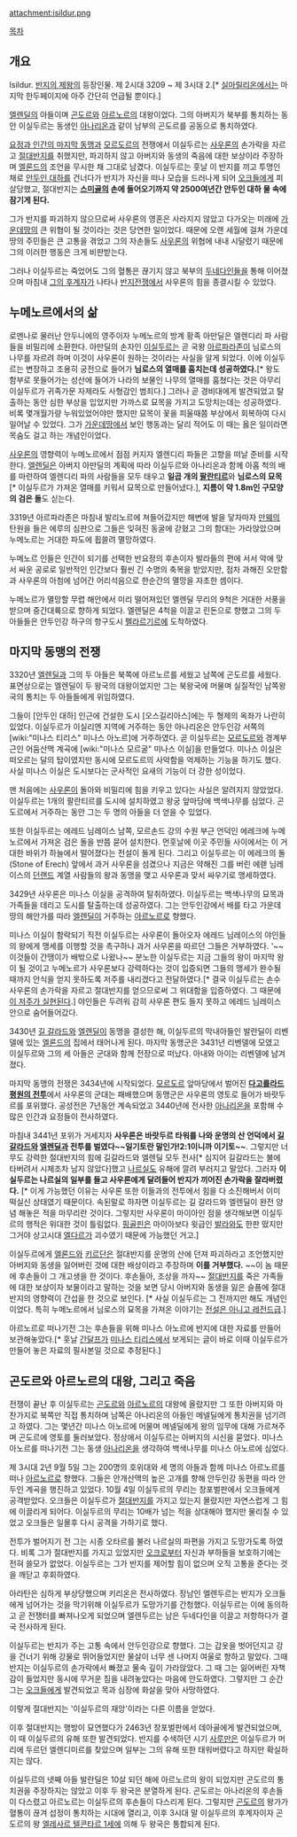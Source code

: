 attachment:isildur.png

[[목차]]

== 개요 ==
Isildur. [[반지의 제왕]]의 등장인물. 제 2시대 3209 ~ 제 3시대 2.[* [[실마릴리온]]에서는 마지막 한두페이지에 아주 간단히 언급될 뿐이다.]

[[엘렌딜]]의 아들이며 [[곤도르]]와 [[아르노르]]의 대왕이었다. 그의 아버지가 북부를 통치하는 동안 이실두르는 동생인 [[아나리온]]과 같이 남부의 곤도르를 공동으로 통치하였다.

[[요정과 인간의 마지막 동맹]]과 [[모르도르]]의 전쟁에서 이실두르는 [[사우론]]의 손가락을 자르고 [[절대반지]]를 취했지만, 파괴하지 않고 아버지와 동생의 죽음에 대한 보상이라 주장하며 [[엘론드]]의 조언을 무시한 채 그대로 남겼다. 이실두르는 훗날 이 반지를 끼고 투명인 채로 [[안두인 대하]]를 건너다가 반지가 자신을 떠나 모습을 드러나게 되어 [[오크]]들에게 피살당했고, 절대반지는 '''[[스미골]]의 손에 들어오기까지 약 2500여년간 안두인 대하 물 속에 잠기게 된다.'''

그가 반지를 파괴하지 않으므로써 사우론의 영혼은 사라지지 않았고 다가오는 미래에 [[가운데땅]]의 큰 위협이 될 것이라는 것은 당연한 일이었다. 때문에 오랜 세월에 걸쳐 가운데 땅의 주민들은 큰 고통을 겪었고 그의 자손들도 [[사우론]]의 위협에 내내 시달렸기 때문에 그의 이러한 행동은 크게 비판받는다.

그러나 이실두르는 죽었어도 그의 혈통은 끊기지 않고 북부의 [[두네다인]]들을 통해 이어졌으며 마침내 [[아라고른 2세|그의 후계자]]가 나타나 [[반지전쟁]]에서 사우론의 힘을 종결시킬 수 있었다.

== 누메노르에서의 삶 ==
로멘나로 물러난 안두니에의 영주이자 누메노르의 방계 황족 아만딜은 엘렌디리 파 사람들을 비밀리에 소환한다. 아만딜의 손자인 [[이실두르]]는 곧 국왕 [[아르파라존]]이 님로스의 나무를 자르려 하며 이것이 사우론이 원하는 것이라는 사실을 알게 되었다. 이에 이실두르는 변장하고 조용히 궁전으로 들어가 '''님로스의 열매를 훔치는데 성공하였다.'''[* 왕도 함부로 못들어가는 성산에 들어가 나라의 보물인 나무의 열매를 훔쳤다는 것은 아무리 이실두르가 귀족가문 자제라도 사형감인 범죄다.] 그러나 곧 경비대에게 발견되었고 탈출하는 동안 심한 부상을 입었지만 가까스로 묘목을 가지고 도망치는데는 성공하였다. 비록 몇개월가량 누워있었어야만 했지만 묘목이 꽃을 피울때쯤 부상에서 회복하여 다시 일어날 수 있었다. 그가 [[가운데땅]]에서 보인 행동과는 달리 적어도 이 때는 옳은 일이라면 목숨도 걸고 하는 개념인이었다.

[[사우론]]의 영향력이 누메노르에서 점점 커지자 엘렌디리 파들은 고향을 떠날 준비를 시작한다. [[엘렌딜]]은 아버지 아만딜의 계획에 따라 이실두르와 아나리온과 함께 아홉 척의 배를 마련하여 엘렌디리 파의 사람들을 모두 태우고 '''일곱 개의 [[팔란티르]]'''와 '''님로스의 묘목'''[* 이실두르가 가져온 열매를 키워서 묘목으로 만들어냈다.], '''지름이 약 1.8m인 구모양의 검은 돌'''도 싣는다.

3319년 아르파라존은 마침내 발리노르에 쳐들어갔지만 해변에 발을 닿자마자 [[만웨]]의 탄원을 들은 에루의 심판으로 그들은 잊혀진 동굴에 갇혔고 그의 함대는 가라앉았으며 누메노르는 거대한 파도에 휩쓸려 멸망하였다.

누메노르 인들은 인간이 되기를 선택한 반요정의 후손이자 발라들의 편에 서서 악에 맞서 싸운 공로로 일반적인 인간보다 훨씬 긴 수명의 축복을 받았지만, 점차 과해진 오만함과 사우론의 아첨에 넘어간 어리석음으로 한순간의 멸망을 자초한 셈이다.

누메노르가 멸망할 무렵 해안에서 미리 떨어져있던 엘렌딜 무리의 9척은 거대한 서풍을 받으며 중간대륙으로 향하게 되었다. 엘렌딜은 4척을 이끌고 린돈으로 향했고 그의 두 아들들은 안두인강 하구의 항구도시 [[펠라르기르]]에 도착하였다.

== 마지막 동맹의 전쟁 ==
3320년 [[엘렌딜]]과 그의 두 아들은 북쪽에 아르노르를 세웠고 남쪽에 곤도르를 세웠다. 표면상으로는 엘렌딜이 두 왕국의 대왕이었지만 그는 북왕국에 머물며 실질적인 남쪽왕국의 통치는 두 아들들에게 위임하였다.

그들이 [안두인 대하] 인근에 건설한 도시 [오스길리아스]에는 두 형제의 옥좌가 나란히 있었다. 이실두르가 이실리엔 지역에 거주하는 동안 아나리온은 안두인강 서쪽의 [wiki:"미나스 티리스" 미나스 아노르]에 거주하였다. 곧 이실두르는 [[모르도르]]와 경계부근인 어둠산맥 계곡에 [wiki:"미나스 모르굴" 미나스 이실]을 만들었다. 미나스 이실은 떠오르는 달의 탑이였지만 동시에 모르도르의 사악함을 억제하는 기능을 하기도 했다. 사실 미나스 이실은 도시보다는 군사적인 요새의 기능이 더 강한 성이었다.

맨 처음에는 [[사우론]]이 돌아와 비밀리에 힘을 키우고 있다는 사실은 알려지지 않았었다. 이실두르는 1개의 팔란티르를 도시에 설치하였고 왕궁 앞마당에 백색나무를 심었다. 곤도르에서 거주하는 동안 그는 두 명의 아들을 더 얻을 수 있었다.

또한 이실두르는 에레드 님레이스 남쪽, 모르손드 강의 수원 부근 언덕인 에레크에 누메노르에서 가져온 검은 돌을 반쯤 묻어 설치한다. 먼훗날에 이곳 주민들 사이에서는 이 거대한 바위가 하늘에서 떨어졌다는 전설이 돌게 된다. 그리고 이실두르는 이 에레크의 돌(Stone of Erech) 앞에서 과거 사우론을 섬겼으나 지금은 약해진 그를 버린 에렏 님레이스의 [[던랜드]] 계열 사람들의 왕과 동맹을 맺고 사우론과 맞서 싸우기로 맹세하였다.

3429년 사우론은 미나스 이실을 공격하여 탈취하였다. 이실두르는 백색나무의 묘목과 가족들을 데리고 도시를 탈출하는데 성공하였다. 그는 안두인강에서 배를 타고 가운데 땅의 해안가를 따라 [[엘렌딜]]이 거주하는 [[아르노르]]로 향했다.

미나스 이실이 함락되기 직전 이실두르는 사우론이 돌아오자 에레드 님레이스의 야인들의 왕에게 맹세를 이행할 것을 촉구하나 과거 사우론을 따르던 그들은 거부하였다. '~~이것들이 간땡이가 배밖으로 나왔나~~ 분노한 이실두르는 지금 그들의 왕이 마지막 왕이 될 것이고 누메노르가 사우론보다 강력하다는 것이 입증되면 그들의 맹세가 완수될 때까지 안식을 얻지 못하도록 저주를 내리겠다고 전달하였다.[* 결국 이실두르는 손수 사우론의 손가락을 자르고 절대반지를 얻으므로써 그 위대함을 입증하였다. 그 때문에 [[죽은 자들의 군대|이 저주가 실현된다]].] 야인들은 두려워 감히 사우론 편도 들지 못하고 에레드 님레이스 안으로 숨어들어갔다.

3430년 [[길 갈라드]]와 [[엘렌딜]]이 동맹을 결성한 해, 이실두르의 막내아들인 발란딜이 리벤델에 있는 [[엘론드]]의 집에서 태어나게 된다. 마지막 동맹군은 3431년 리벤델에 모였고 이실두르와 그의 세 아들은 군대와 함께 전장으로 떠났다. 아내와 아이는 리벤델에 남겨졌다.

마지막 동맹의 전쟁은 3434년에 시작되었다. [[모르도르]] 앞마당에서 벌어진 '''[[다고를라드 평원의 전투]]'''에서 사우론의 군대는 패배했으며 동맹군은 사우론의 영토로 들어가 바랏두르를 포위했다. 공성전은 7년동안 계속되었고 3440년에 전사한 [[아나리온]]을 포함해 수많은 인간과 요정들이 전사하였다.

마침내 3441년 포위가 거세지자 '''사우론은 바랏두르 타워를 나와 운명의 산 언덕에서 [[길 갈라드]]와 [[엘렌딜]]과 전투를 벌였다~~일기토란 말인가!2:1이니까 이기토~~'''. 그렇지만 너무도 강력한 절대반지의 힘에 길갈라드와 엘렌딜 모두 전사[* 심지어 길갈라드는 불에 타버려서 시체조차 남지 않았다]했고 [[나르실]]도 유해에 깔려 부러지고 말았다. 그러자 '''이실두르는 나르실의 일부를 들고 사우론에게 달려들어 반지가 끼어진 손가락을 잘라버렸다.''' [* 이게 가능했던 이유는 사우론 또한 이들과의 전투에서 힘을 다 소진해버서 이미 떡실신 상태였기 때문이다. 속된말로 하자면 이실두르는 길 갈라드와 엘렌딜이 완전 양념 해놓은 적을 마무리란 것이다. 그렇지만 사우론이 마이아인 점을 생각해보면 이실두르의 행적은 위대한 것이 틀림없다. [[핑골핀]]은 마이아보다 윗급인 [[발라]]와도 한판 떴지만 그거야 상고시대 [[엘다르]]가 괴수였기 때문에 가능했던 거고.]

이실두르에게 [[엘론드]]와 [[키르단]]은 절대반지를 운명의 산에 던져 파괴하라고 조언했지만 아버지와 동생을 잃어버린 것에 대한 배상이라고 주장하며 '''이를 거부했다.''' ~~이 놈 때문에 후손들이 그 개고생을 한 것이다. 후손들아, 조상을 까자~~ [[절대반지]]를 죽은 가족들에 대한 보상이자 보물이라고 말하는 것을 보면 당시 아버지와 동생을 잃은 슬픔에 절대반지의 영향력이 간섭을 한 것으로 보인다. [* 사실 이실두르는 그 전까지만 해도 개념인이었다. 특히 누메노르에서 님로스의 묘목을 가져온 이야기는 [[전설은 아니고 레전드급]].]

아르노르로 떠나기전 그는 후손들을 위해 미나스 아노르에 반지에 대한 자료를 만들어 보관해놓았다.[* 훗날 [[간달프]]가 [[미나스 티리스]]에서 보게되는 글이 바로 이때 이실두르가 만들어 놓은 자료의 필사본일 것으로 추정된다.]

== 곤도르와 아르노르의 대왕, 그리고 죽음 ==
전쟁이 끝난 후 이실두르는 [[곤도르]]와 [[아르노르]]의 대왕에 올랐지만 그 또한 아버지와 마찬가지로 북쪽만 직접 통치하며 남쪽은 아나리온의 아들인 메넬딜에게 통치권을 넘기려고 하였다. 그는 몇년간 미나스 아노르에 머물며 메넬딜에게 왕의 임무에 대해 가르쳐주며 곤도르에 영토를 둘러보았다. 정상에서 이실두르는 아버지의 시신을 묻었다. 미나스 아노르를 떠나기전 그는 동생 [[아나리온]]을 생각하여 백색나무를 미나스 아노르에 심었다.

제 3시대 2년 9월 5일 그는 200명의 호위대와 세 명의 아들과 함께 미나스 아르노르를 떠나 [[아르노르]]로 향했다. 그들은 안개산맥의 높은 고개를 향해 안두인강 동편을 따라 안두인 계곡을 행진하고 있었다. 10월 4일 이실두르의 무리는 창포벌판에서 오크들에게 공격받았다. 오크들은 이실두르가 [[절대반지]]를 가지고 있는지 몰랐지만 자연스럽게 그 힘에 이끌리게 되어다. 이실두르의 무리는 10배가 넘는 적을 상대해야 했지만 물리칠 수 있었고 오크들은 일몰후 다시 공격을 가하기로 했다.

전투가 벌어지기 전 그는 시종 오타르를 불러 나르실의 파편을 가지고 도망가도록 하였다. 비록 그가 절대반지를 가지고 있었지만 [[오크]]로부터 자신과 부하들을 보호하기에는 전혀 쓸모가 없었다. 이실두르는 그가 반지를 제어할 힘이 없으며 오직 고통을 준다는 것을 깨닫고 후회하였다.

아라탄은 심하게 부상당했으며 키리온은 전사하였다. 장남인 엘렌두르는 반지가 오크들에게 넘어가는 것을 막기위해 이실두르가 도망가기를 간청했다. 이실두르는 이에 동의하고 곧 전쟁터를 빠져나오게 되었으며 엘렌두르는 남은 두네다인을 이끌고 저항하다가 결국 전사하게 된다.

이실두르는 반지가 주는 고통 속에서 안두인강으로 향했다. 그는 갑옷을 벗어던지고 강을 건너기 위해 강물로 뛰어들었지만 물살이 너무 센 나머지 여울로 향하고 말았다. 그때 반지는 이실두르의 손가락에서 빠졌고 물속 깊이 가라앉았다. 그 때 그는 잃어버린 자책감이 들었지만 동시에 무거운 짐을 내려놓았다는 마음에 안도하였다. 그렇지만 그 순간 그는 [[오크]]들에게 발견되었고 목과 심장에 화살을 맞아 사망하였다.

이렇게 절대반지는 '이실두르의 재앙'이라는 다른 이름을 얻었다.

이후 절대반지는 행방이 묘연했다가 2463년 창포벌판에서 데아골에게 발견되었으며, 이 때 이실두르의 유해 또한 발견되었다. 반지를 수색하던 시기 [[사루만]]은 이실두르가 머리에 두르던 엘렌디미르를 찾았으며 일부는 그의 유해 또한 태워버렸다고 하지만 확실하지는 않다.

이실두르의 넷째 아들 발란딜은 10살 되던 해에 아르노르의 왕이 되었지만 곤도르의 통치권을 주장하지는 않았고 이후 두 왕국은 분열하게 된다. 곤도르는 아나리온의 후손들이 다스렸고 아르노르는 이실두르의 후손들이 다스리게 된다. 그렇지만 [[곤도르]]의 왕가가 혈통이 끊겨 섭정이 통치하는 시대에 열리고, 이후 3시대 말 이실두르의 후계자이자 곤도르의 왕 [[아라고른 2세|엘레사르 텔콘타르 1세]]에 의해 두 왕국은 통합되게 된다. 
